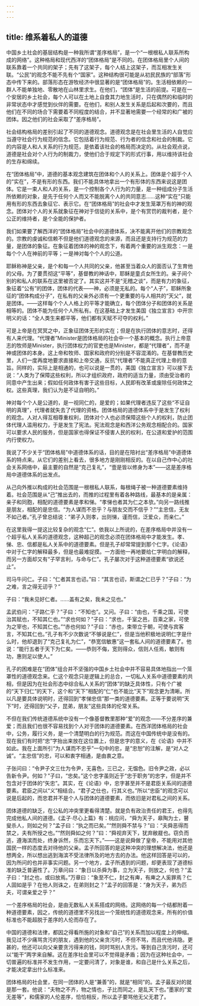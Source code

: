 ```yaml
---
---
---
```

title: 维系着私人的道德
---




中国乡土社会的基层结构是一种我所谓“差序格局”，是一个“一根根私人联系所构成的网络”。这种格局和现代西洋的“团体格局”是不同的。在团体格局里个人间的联系靠着一个共同的架子；先有了这架子，每个人结上这架子，而互相发生关联。“公民”的观念不能不先有个“国家”。这种结构很可能是从初民民族的“部落”形态中传下来的。部落形态在游牧经济中很显著的是“团体格局”的。生活相依赖的一群人不能单独地、零散地在山林里求生。在他们，“团体”是生活的前提。可是在一个安居的乡土社会，每个人可以在土地上自食其力地生活时，只在偶然的和临时的非常状态中才感觉到伙伴的需要。在他们，和别人发生关系是后起和次要的，而且他们在不同的场合下需要着不同程度的结合，并不显著地需要一个经常的和广被的团体。因之他们的社会采取了“差序格局”。

社会结构格局的差别引起了不同的道德观念。道德观念是在社会里生活的人自觉应当遵守社会行为规范的信念。它包括着行为规范、行为者的信念和社会的制裁。它的内容是人和人关系的行为规范，是依着该社会的格局而决定的。从社会观点说，道德是社会对个人行为的制裁力，使他们合于规定下的形式行事，用以维持该社会的生存和绵续。

在“团体格局”中，道德的基本观念建筑在团体和个人的关系上。团体是个超于个人的“实在”，不是有形的东西。我们不能具体地拿出一个有形体的东西来说这是团体。它是一束人和人的关系，是一个控制各个人行为的力量，是一种组成分子生活所依赖的对象，是先于任何个人而又不能脱离个人的共同意志……这种“实在”只能用有形的东西去象征它、表示它。在“团体格局”的社会中才发生笼罩万有的神的观念。团体对个人的关系就象征在神对于信徒的关系中，是个有赏罚的裁判者，是个公正的维持者，是个全能的保护者。

我们如果要了解西洋的“团体格局”社会中的道德体系，决不能离开他们的宗教观念的。宗教的虔诚和信赖不但是他们道德观念的来源，而且还是支持行为规范的力量，是团体的象征。在象征着团体的神的观念下，有着两个重要的派生观念：一是每个个人在神前的平等；一是神对每个个人的公道。

耶稣称神是父亲，是个和每一个人共同的父亲，他甚至当着众人的面否认了生育他的父母。为了要贯彻这“平等”，基督教的神话中，耶稣是童贞女所生的。亲子间个别的和私人的联系在这里被否定了。其实这并不是“无稽之谈”，而是有力的象征，象征着“公有”的团体，团体的代表——神，必须是无私的。每个“人子”，耶稣所象征的“团体构成分子”，在私有的父亲外必须有一个更重要的与人相共的“天父”，就是团体。——这样每个个人人格上的平等才能确立，每个团体分子和团体的关系是相等的。团体不能为任何个人所私有。在这基础上才发生美国《独立宣言》中开宗明义的话：“全人类生来都平等，他们都有天赋不可夺的权利。”

可是上帝是在冥冥之中，正象征团体无形的实在；但是在执行团体的意志时，还得有人来代理。“代理者”Minister是团体格局的社会中一个基本的概念。执行上帝意志的牧师是Minister，执行团体权力的官吏也是Minister，都是“代理者”，而不是神或团体的本身。这上帝和牧师、国家和政府的分别是不容混淆的。在基督教历史里，人们一度再度地要求直接和上帝交通，反抗“代理者”不能真正代理上帝的意旨。同样的，实际上是相通的，也可以说是一贯的，美国《独立宣言》可以接下去说：“人类为了保障这些权利，所以才组织政府，政府的适当力量，须由受治者的同意中产生出来；假如任何政体有害于这些目标，人民即有改革或废除任何政体之权。这些真理，我们认为是不证自明的。”

神对每个个人是公道的，是一视同仁的，是爱的；如果代理者违反了这些“不证自明的真理”，代理者就失去了代理的资格。团体格局的道德体系中于是发生了权利的观念。人对人得互相尊重权利，团体对个人也必须保障这些个人的权利，防止团体代理人滥用权力，于是发生了宪法。宪法观念是和西洋公务观念相配合的。国家可以要求人民的服务，但是国家也得保证不侵害人民的权利，在公道和爱护的范围内行使权力。

我说了不少关于“团体格局”中道德体系的话，目的是在陪衬出“差序格局”中道德体系的特点来。从它们的差别上看去，很多地方是刚刚相反的。在以自己作中心的社会关系网络中，最主要的自然是“克己复礼”，“壹是皆以修身为本”——这是差序格局中道德体系的出发点。

从己向外推以构成的社会范围是一根根私人联系，每根绳子被一种道德要素维持着。社会范围是从“己”推出去的，而推的过程里有着各种路线，最基本的是亲属：亲子和同胞，相配的道德要素是孝和悌。“孝悌也者其为仁之本欤。”向另一路线推是朋友，相配的是忠信。“为人谋而不忠乎？与朋友交而不信乎？”“主忠信，无友不如己者。”孔子曾总结说：“弟子入则孝，出则悌，谨而信，泛爱众，而亲仁。”

在这里我得一提这比较复杂的观念“仁”。依我以上所说的，在差序格局中并没有一个超乎私人关系的道德观念，这种超己的观念必须在团体格局中才能发生。孝、悌、忠、信都是私人关系中的道德要素。但是孔子却常常提到那个仁字。《论语》中对于仁字的解释最多，但是也最难捉摸。一方面他一再地要给仁字明白的解释，而另一方面却又有“子罕言利，与命与仁”。孔子屡次对于这种道德要素“欲说还止”。

司马牛问仁。子曰：“仁者其言也讱。”曰：“其言也讱，斯谓之仁已乎？”子曰：“为之难，言之得无讱乎？”

子曰：“我未见好仁者。……盖有之矣，我未之见也。”

孟武伯问：“子路仁乎？”子曰：“不知也”。又问。子曰：“由也，千乘之国，可使治其赋也，不知其仁也。”“求也何如？”子曰：“求也，千室之邑，百乘之家，可使为之宰也，不知其仁也。”“赤也何如？”子曰：“赤也，束带立于朝，可使与宾客言，不知其仁也。”孔子有不少次数说“不够说是仁”，但是当他积极地说明仁字是什么时，他却退到了“克己复礼为仁”，“恭宽信敏惠”这一套私人间的道德要素了。他说：“能行五者于天下为仁矣。——恭则不侮，宽则得众，信则人任焉，敏则有功，惠则足以使人。”

孔子的困难是在“团体”组合并不坚强的中国乡土社会中并不容易具体地指出一个笼罩性的道德观念来。仁这个观念只是逻辑上的总合，一切私人关系中道德要素的共相，但是因为在社会形态中综合私人关系的“团体”的缺乏具体性，只有个广被的“天下归仁”的天下，这个和“天下”相配的“仁”也不能比“天下”观念更为清晰。所以凡是要具体说明时，还得回到“孝悌忠信”那一类的道德要素。正等于要说明“天下”时，还得回到“父子，昆弟，朋友”这些具体的伦常关系。

不但在我们传统道德系统中没有一个像基督教里那种“爱”的观念——不分差序的兼爱；而且我们也很不容易找到个人对于团体的道德要素。在西洋团体格局的社会中，公务，履行义务，是一个清楚明白的行为规范。而这在中国传统中是没有的。现在我们有时把“忠”字抬出来放在这位置上，但是忠字的意义，在《论语》中并不如此。我在上面所引“为人谋而不忠乎”一句中的忠，是“忠恕”的注解，是“对人之诚”。“主忠信”的忠，可以和衷字相通，是由衷之意。

子张问曰：“令尹子文三仕为令尹，无喜色，三已之，无愠色。旧令尹之政，必以告新令尹。何如？”子曰，“忠矣。”这个忠字虽则近于“忠于职务”的忠字，但是并不包含对于团体的“矢忠”。其实，在《论语》中，忠字甚至并不是君臣关系间的道德要素。君臣之间以“义”相结合。“君子之仕也，行其义也。”所以“忠臣”的观念可以说是后起的，而忠君并不是个人与团体的道德要素，而依旧是对君私之间的关系。

团体道德的缺乏，在公私的冲突里更看得清楚。就是负有政治责任的君王，也得先完成他私人间的道德。《孟子·尽心上篇》有：桃应问，“舜为天子，皋陶为士，瞽叟杀人，则如之何？”孟子曰：“执之而已矣。”“然则舜不禁与？”曰：“夫舜恶得而禁之，夫有所授之也。”“然则舜如之何？”曰：“舜视弃天下，犹弃敝屣也。窃负而逃，遵海滨而处，终身诉然，乐而忘天下。”——这是说舜做了皇帝，不能用对其他国民一样的态度去对待他的父亲。孟子所回答的是这种冲突的理想解决法，他还是想两全，所以想出逃到海滨不受法律所及的地方去的办法。他这样回答是可以的，因为所问的也并非事实问题。另一个地方，孟子所遇到的问题，却更表现了道德标准的缺乏普遍性了。万章问曰：“象日以杀舜为事，立为天子，则放之，何也？”孟子曰：“封之也，或曰放焉。”万章曰：“象至不仁，封之有庳，有庳之人奚罪焉？仁人固如是乎？在他人则诛之，在弟则封之？”孟子的回答是：“身为天子，弟为匹夫，可谓亲爱之乎？”

一个差序格局的社会，是由无数私人关系搭成的网络。这网络的每一个结都附着一种道德要素，因之，传统的道德里不另找出一个笼统性的道德观念来，所有的价值标准也不能超脱于差序的人伦而存在了。

中国的道德和法律，都因之得看所施的对象和“自己”的关系而加以程度上的伸缩。我见过不少痛骂贪污的朋友，遇到他的父亲贪污时，不但不骂，而且代他讳隐。更甚的，他还可以向父亲要贪污得来的钱，同时骂别人贪污。等到自己贪污时，还可以“能干”两字来自解。这在差序社会里可以不觉得是矛盾；因为在这种社会中，一切普遍的标准并不发生作用，一定要问清了，对象是谁，和自己是什么关系之后，才能决定拿出什么标准来。

团体格局的社会里，在同一团体的人是“兼善”的，就是“相同”的。孟子最反对的就是那一套。他说：“夫物之不齐，物之情也，子比而同之，是乱天下也。”墨家的“爱无差等”，和儒家的人伦差序，恰恰相反，所以孟子要骂他无父无君了。